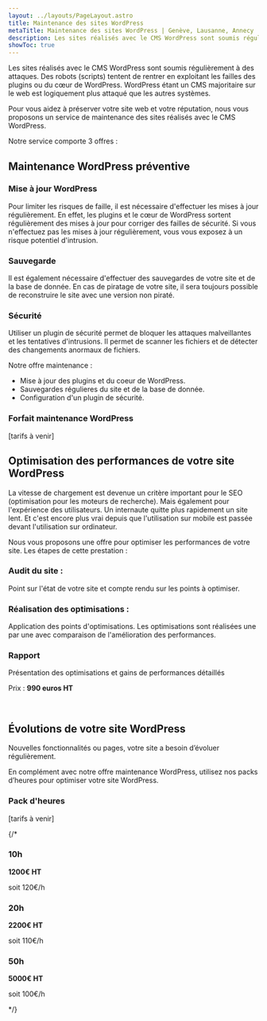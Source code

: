 ```yaml
---
layout: ../layouts/PageLayout.astro
title: Maintenance des sites WordPress
metaTitle: Maintenance des sites WordPress | Genève, Lausanne, Annecy
description: Les sites réalisés avec le CMS WordPress sont soumis régulièrement à des attaques. Des robots (scripts) tentent de rentrer en exploitant les failles des plugins ou du cœur de WordPress.
showToc: true
---
```



Les sites réalisés avec le CMS WordPress sont soumis régulièrement à des attaques. Des robots (scripts) tentent de rentrer en exploitant les failles des plugins ou du cœur de WordPress.
WordPress étant un CMS majoritaire sur le web est logiquement plus attaqué que les autres systèmes.

Pour vous aidez à préserver votre site web et votre réputation, nous vous proposons un service de maintenance des sites réalisés avec le CMS WordPress.

Notre service comporte 3 offres :

## Maintenance WordPress préventive

### Mise à jour WordPress

Pour limiter les risques de faille, il est nécessaire d'effectuer les mises à jour régulièrement.
En effet, les plugins et le cœur de WordPress sortent régulièrement des mises à jour pour corriger des failles de sécurité. Si vous n'effectuez pas les mises à jour régulièrement, vous vous exposez à un risque potentiel d'intrusion.

### Sauvegarde

Il est également nécessaire d'effectuer des sauvegardes de votre site et de la base de donnée.
En cas de piratage de votre site, il sera toujours possible de reconstruire le site avec une version non piraté.

### Sécurité

Utiliser un plugin de sécurité permet de bloquer les attaques malveillantes et les tentatives d'intrusions.
Il permet de scanner les fichiers et de détecter des changements anormaux de fichiers.

Notre offre maintenance :

- Mise à jour des plugins et du coeur de WordPress.
- Sauvegardes régulieres du site et de la base de donnée.
- Configuration d'un plugin de sécurité.

### Forfait maintenance WordPress

[tarifs à venir]

## Optimisation des performances de votre site WordPress

La vitesse de chargement est devenue un critère important pour le SEO (optimisation pour les moteurs de recherche). Mais également pour l'expérience des utilisateurs.
Un internaute quitte plus rapidement un site lent. Et c'est encore plus vrai depuis que l'utilisation sur mobile est passée devant l'utilisation sur ordinateur.

Nous vous proposons une offre pour optimiser les performances de votre site.
Les étapes de cette prestation :

### Audit du site :

Point sur l'état de votre site et compte rendu sur les points à optimiser.

### Réalisation des optimisations :

Application des points d'optimisations. Les optimisations sont réalisées une par une avec comparaison de l'amélioration des performances.

### Rapport

Présentation des optimisations et gains de performances détaillés

Prix :
**990 euros HT**

<br />

## Évolutions de votre site WordPress

Nouvelles fonctionnalités ou pages, votre site a besoin d’évoluer régulièrement.

En complément avec notre offre maintenance WordPress, utilisez nos packs d’heures pour optimiser votre site WordPress.

### Pack d'heures

[tarifs à venir]

{/*
  <Card>
    <h3 class="text-primary-900">10h</h3>
    <strong>1200€ HT</strong>
    <p class="text-slate-500 text-sm">soit 120€/h</p>
  </Card>
  <Card>
    <h3 class="text-primary-900">20h</h3>
    <strong>2200€ HT</strong>
    <p class="text-slate-500 text-sm">soit 110€/h</p>
  </Card>
  <Card>
    <h3 class="text-primary-900">50h</h3>
    <strong>5000€ HT</strong>
    <p class="text-slate-500 text-sm">soit 100€/h</p>
  </Card>
</Cards> */}
